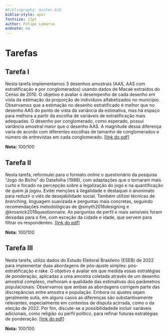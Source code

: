 ```yaml
---
#bibliography: master.bib
biblio-style: apsr
fontsize: 11pt
author: Felipe Lamarca
endnote: no
---
```


# Tarefas

## Tarefa I

Nesta tarefa implementamos 3 desenhos amostrais (AAS, AAS com estratificação e por conglomerados) usando dados de Macaé extraídos do Censo de 2010. O objetivo é avaliar o desempenho de cada desenho em vista da estimação da proporção de indivíduos alfabetizados no município. Observamos que a estimação no desenho estratificado é melhor que no desenho AAS do ponto de vista da variância da estimativa, mas há espaço para melhora a partir da escolha de variáveis de  estratificação mais adequadas. O desenho por conglomerado, como esperado, possui variância amostral maior que o desenho AAS. A magnitude dessa diferença varia de acordo com diferentes escolhas de tamanho de conglomerados e número de entrevistas em cada conglomerado. [[link do pdf]](lista1/lista1.pdf)

**Nota:** 100/100

## Tarefa II

Nesta tarefa, reformulei para o formato *online* o questionário da pesquisa "Jogo do Bicho" do Datafolha (1988), com adaptações que o tornaram mais curto e focado na percepção sobre a legalização do jogo e na quantificação de quem já jogou. Evitei menções à ilegalidade e destaquei o anonimato para reduzir o viés de desejabilidade social. Também utilizei técnicas de *branching*, linguagem suavizada e perguntas mais concretas, seguindo recomendações metodológicas de @smyth2016designing e @krosnick2018questionnaire. As perguntas de perfil e mais sensíveis foram deixadas para o fim, com exceção da cidade e idade, que servem para filtrar os respondentes. [[link do pdf]](lista2/lista2.pdf)

**Nota:** 100/100

## Tarefa III

Nesta tarefa, utilizo dados do Estudo Eleitoral Brasileiro (ESEB) de 2022 para implementar duas abordagens de pós-ajuste simples: pós-estratificação e rake. O objetivo é avaliar em que medida essas estratégias de ponderação, aplicadas a uma amostra coletada através de um desenho amostral complexo, melhoram a qualidade das estimativas dos parâmetros populacionais. Observamos que ambas as abordagens corrigem parte das discrepâncias entre amostra e população. Embora os ajustes sejam geralmente sutis, em alguns casos as diferenças são substantivamente relevantes, especialmente em contextos de disputa acirrada, como o da eleição de 2022. Por fim, discute-se a possibilidadede incluir variáveis adicionais, como religião ou perfil político, para refinar futuras estratégias de ponderação. [[link do pdf]](lista3/lista3.pdf)

**Nota:** 100/100
